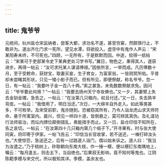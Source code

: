 ```yaml
---
---
---
```

title: 鬼爷爷
---




元统间，杭州盐仓宋监纳者，尝客大都，求功名不遂，甚至穷窘，然颇慎行止，不敢非为。遂出齐化门求一死所，望见水潭，将欲投入。虚空中有鬼作人声云：“宋某阳寿未终，不可死也。”四顾，一无所有，于是默默而回。中途，拾得一纸帖云：“宋某可于吏部某令史下某典吏处习学书写。”翼日，物色之，果得其人，遂获进步。再得一帖云：“汝可求托某人谋请俸禄。”因依所言，一举而成。凡历俸数十月，至于受敕命，获财宝，取妻买妾，生子育女，为富家翁，一皆阴冥所佑。平昔却未尝睹其形状，只见一矮小影子而已。但有所见，即便祭献，称名爷爷。忽一日，有一帖云：“我要叶子金一百八十两。”索之甚急，未免数数祭献求免。因问云：“爷爷要此何用？”一帖云：“我要去扬州天宁寺妆佛也。”又一夕，其妻臂上失去金钏金镯，急告之，一帖云：“在汝第几只箱内，权且付还。”又一日，失去熟羊背皮。一帖云：“我借用了，明日当还。”次日，一大绵羊自外走入。如此等类甚多，不可枚举。及宋受前职，鬼亦随到。恐被窃其所有，乃令人诣龙虎山求天师符命，悬于所寓室内。晨兴，但见一样四十道，皆倒悬之，莫可辨其真伪。及礼请功行法师驱治，而坛内牌位颠倒错乱，弗能措手而止。又一日，盐仓印信不知所在，告之哀切。一帖云：“在汝第四十几只箱内第几个缎子下。”开寻果有。时与张大使同寅，将印寄于伊家。一帖飞告云：“印信当长官收掌，若不送还，一棒打碎汝头也。”大使惊恐，急送还之，后有一过路道人诣门，偶以始末诉之。道人曰：“我当为汝遣之。”乃于桃树上，砟取朝向东南大枝，作一捶一椹，便以椹钉东南隅地上，嘱云：“每月逢五，则击五下，当自绝也。”后果寂无影响，竟不知何等鬼也。江阴陈範季模与宋交代，所以极知其详。季模，盖余友也。